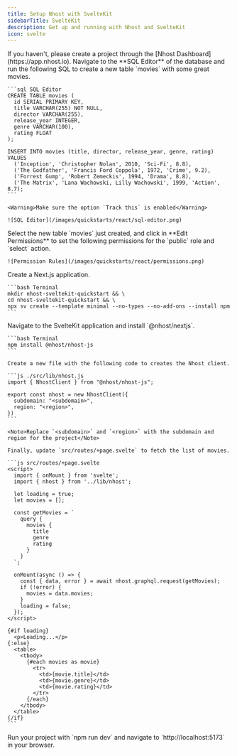 ```yaml
---
title: Setup Nhost with SvelteKit  
sidebarTitle: SvelteKit  
description: Get up and running with Nhost and SvelteKit  
icon: svelte
---
```


<Steps>
  <Step title="Create Project">
    If you haven't, please create a project through the [Nhost Dashboard](https://app.nhost.io).
  </Step>

  <Step title="Setup Database">
    Navigate to the **SQL Editor** of the database and run the following SQL to create a new table `movies` with some great movies.

    ```sql SQL Editor
    CREATE TABLE movies (
      id SERIAL PRIMARY KEY,
      title VARCHAR(255) NOT NULL,
      director VARCHAR(255),
      release_year INTEGER,
      genre VARCHAR(100),
      rating FLOAT
    );

    INSERT INTO movies (title, director, release_year, genre, rating) VALUES
      ('Inception', 'Christopher Nolan', 2010, 'Sci-Fi', 8.8),
      ('The Godfather', 'Francis Ford Coppola', 1972, 'Crime', 9.2),
      ('Forrest Gump', 'Robert Zemeckis', 1994, 'Drama', 8.8),
      ('The Matrix', 'Lana Wachowski, Lilly Wachowski', 1999, 'Action', 8.7);
    ```

    <Warning>Make sure the option `Track this` is enabled</Warning>

    ![SQL Editor](/images/quickstarts/react/sql-editor.png)

  </Step>

  <Step title="permissions">
    Select the new table `movies` just created, and click in **Edit Permissions** to set the following permissions for the `public` role and `select` action.

    ![Permission Rules](/images/quickstarts/react/permissions.png)

  </Step>

  <Step title="Setup a SvelteKit Application">
    Create a Next.js application.

    ```bash Terminal
    mkdir nhost-sveltekit-quickstart && \
    cd nhost-sveltekit-quickstart && \
    npx sv create --template minimal --no-types --no-add-ons --install npm
    ```

  </Step>

  <Step title="Install the Nhost package for SvelteKit">
    Navigate to the SvelteKit application and install `@nhost/nextjs`.

    ```bash Terminal
    npm install @nhost/nhost-js
    ```

  </Step>

  <Step title="Configure the Nhost client and fetch the list of movies">

    Create a new file with the following code to creates the Nhost client.

    ```js ./src/lib/nhost.js
    import { NhostClient } from "@nhost/nhost-js";

    export const nhost = new NhostClient({
      subdomain: "<subdomain>",
      region: "<region>",
    })
    ```

    <Note>Replace `<subdomain>` and `<region>` with the subdomain and region for the project</Note>

    Finally, update `src/routes/+page.svelte` to fetch the list of movies.

    ```js src/routes/+page.svelte
    <script>
      import { onMount } from 'svelte';
      import { nhost } from '../lib/nhost';
    
      let loading = true;
      let movies = [];
    
      const getMovies = `
        query {
          movies {
            title
            genre
            rating
          }
        }
      `;
    
      onMount(async () => {
        const { data, error } = await nhost.graphql.request(getMovies);
        if (!error) {
          movies = data.movies;
        }
        loading = false;
      });
    </script>
    
    {#if loading}
      <p>Loading...</p>
    {:else}
      <table>
        <tbody>
          {#each movies as movie}
            <tr>
              <td>{movie.title}</td>
              <td>{movie.genre}</td>
              <td>{movie.rating}</td>
            </tr>
          {/each}
        </tbody>
      </table>
    {/if}
    ```

  </Step>

  <Step title="The end">
    Run your project with `npm run dev` and navigate to `http://localhost:5173` in your browser.

  </Step>
</Steps>
